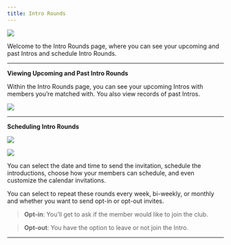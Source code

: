 ```yaml
---
title: Intro Rounds
---
```

![](/images/intro-rounds-1-vFF.png)

Welcome to the Intro Rounds page, where you can see your upcoming and past Intros and schedule Intro Rounds.

---

**Viewing Upcoming and Past Intro Rounds**

Within the Intro Rounds page, you can see your upcoming Intros with members you’re matched with. You also view records of past Intros. 

![](/images/intro-rounds-2-vFF.png)

---

**Scheduling Intro Rounds**

![](/images/intro-rounds-3.png)

![](/images/intro-rounds-4.png)


You can select the date and time to send the invitation, schedule the introductions, choose how your members can schedule, and even customize the calendar invitations.

You can select to repeat these rounds every week, bi-weekly, or monthly and whether you want to send opt-in or opt-out invites. 

> **Opt-in**: You’ll get to ask if the member would like to join the club.
> 

> **Opt-out**: You have the option to leave or not join the Intro.

---
